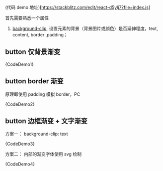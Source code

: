 (代码 demo 地址)[https://stackblitz.com/edit/react-d5ylj7?file=index.js]



首先需要熟悉一个属性

1. [background-clip](https://developer.mozilla.org/zh-CN/docs/Web/CSS/background-clip), 设置元素的背景（背景图片或颜色）是否延伸程度，text, content, border ,padding；

## button 仅背景渐变

<Demo1 />
<CodeBlock language="js">{CodeDemo1}</CodeBlock>

## button border 渐变

原理即使用 padding 模拟 border，PC

<Demo2 />
<CodeBlock language="js">{CodeDemo2}</CodeBlock>

## button 边框渐变 + 文字渐变

方案一： background-clip: text

<Demo3 />
<CodeBlock language="js">{CodeDemo3}</CodeBlock>

方案二： 内部的渐变字体使用 svg 绘制

<Demo4 />
<CodeBlock language="js">{CodeDemo4}</CodeBlock>
